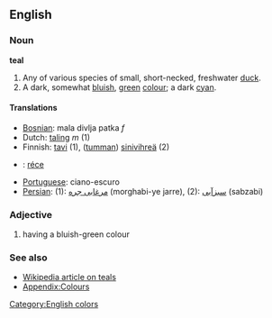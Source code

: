 {{wikipedia}}
==English==
===Noun===
'''teal'''

#Any of various species of small, short-necked, freshwater [[duck]].
#A dark, somewhat [[bluish]], [[green]] [[color|colour]]; a dark [[cyan]].

====Translations====
*[[Bosnian]]: mala divlja patka ''f''
*Dutch: [[taling]] ''m'' (1)
*Finnish: [[tavi#Finnish|tavi]] (1), ([[tumma]]n) [[sinivihreä]] (2)
*{{hu}}: [[réce]]
*[[Portuguese]]: ciano-escuro
*[[Persian]]: (1): [[مرغابی جره]] (morghabi-ye jarre), (2): [[سبزآبی]] (sabzabi)

===Adjective===
#having a bluish-green colour

===See also===
*[[w:en:Teal|Wikipedia article on teals]]
*[[Wiktionary_Appendix:Colours|Appendix:Colours]]

[[Category:English colors]]